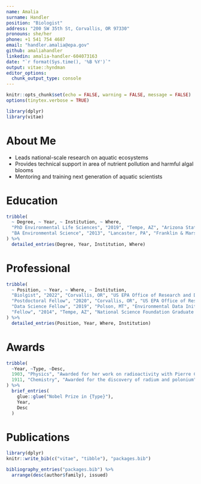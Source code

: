 ```yaml
---
name: Amalia
surname: Handler
position: "Biologist"
address: "200 SW 35th St, Corvallis, OR 97330"
pronouns: she/her
phone: +1 541 754 4687
email: "handler.amalia@epa.gov"
github: amaliahandler
linkedin: amalia-handler-604073163
date: "`r format(Sys.time(), '%B %Y')`"
output: vitae::hyndman
editor_options: 
  chunk_output_type: console
---
```


```r
knitr::opts_chunk$set(echo = FALSE, warning = FALSE, message = FALSE)
options(tinytex.verbose = TRUE)

library(dplyr)
library(vitae)

```

# About Me

 * Leads national-scale research on aquatic ecosystems
 * Provides technical support in area of nutrient pollution and harmful algal blooms
 * Mentoring and training next generation of aquatic scientists

# Education

```r
tribble(
  ~ Degree, ~ Year, ~ Institution, ~ Where,
  "PhD Environmental Life Sciences", "2019", "Tempe, AZ", "Arizona State University",
  "BA Environmental Science", "2013", "Lancaster, PA", "Franklin & Marshall College"
) %>% 
  detailed_entries(Degree, Year, Institution, Where)
```

# Professional

```r
tribble(
  ~ Position, ~ Year, ~ Where, ~ Institution,
  "Biolgist", "2022", "Corvallis, OR", "US EPA Office of Research and Development, Pacific Ecological Systems Division",
  "Postdoctoral Fellow", "2020", "Corvallis, OR", "US EPA Office of Research and Development, Pacific Ecological Systems Division",
  "Data Science Fellow", "2019", "Polson, MT", "Environmental Data Initiative, Flathead Lake Biological Station",
  "Fellow", "2014", "Tempe, AZ", "National Science Foundation Graduate Research Fellowship Program"
) %>% 
  detailed_entries(Position, Year, Where, Institution)

```



# Awards

```r
tribble(
  ~Year, ~Type, ~Desc,
  1903, "Physics", "Awarded for her work on radioactivity with Pierre Curie and Henri Becquerel",
  1911, "Chemistry", "Awarded for the discovery of radium and polonium"
) %>% 
  brief_entries(
    glue::glue("Nobel Prize in {Type}"),
    Year, 
    Desc
  )
```

# Publications

```r
library(dplyr)
knitr::write_bib(c("vitae", "tibble"), "packages.bib")

bibliography_entries("packages.bib") %>%
  arrange(desc(author$family), issued)
```
